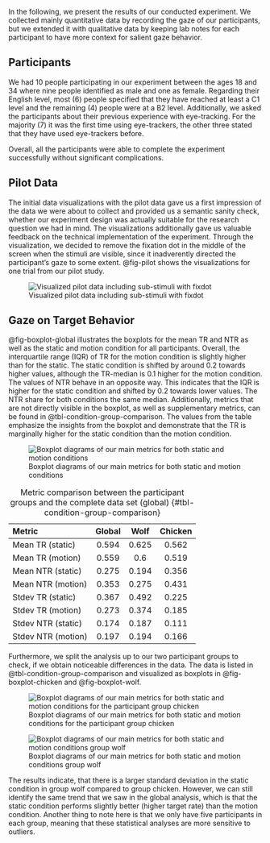 In the following, we present the results of our conducted experiment. We collected mainly quantitative data by recording the gaze of our participants, but we extended it with qualitative data by keeping lab notes for each participant to have more context for salient gaze behavior.


## Participants

We had 10 people participating in our experiment between the ages 18 and 34 where nine people identified as male and one as female. Regarding their English level, most (6) people specified that they have reached at least a C1 level and the remaining (4) people were at a B2 level. Additionally, we asked the participants about their previous experience with eye-tracking. For the majority (7) it was the first time using eye-trackers, the other three stated that they have used eye-trackers before.

Overall, all the participants were able to complete the experiment successfully without significant complications.

## Pilot Data

The initial data visualizations with the pilot data gave us a first impression of the data we were about to collect and provided us a semantic sanity check, whether our experiment design was actually suitable for the research question we had in mind. The visualizations additionally gave us valuable feedback on the technical implementation of the experiment. Through the visualization, we decided to remove the fixation dot in the middle of the screen when the stimuli are visible, since it inadverently directed the participant's gaze to some extent. @fig-pilot shows the visualizations for one trial from our pilot study.

![Visualized pilot data including sub-stimuli with fixdot](Images/Fig9_8_7.png){#fig-pilot fig-align="center"} 

## Gaze on Target Behavior

@fig-boxplot-global illustrates the boxplots for the mean TR and NTR as well as the static and motion condition for all participants. Overall, the interquartile range (IQR) of TR for the motion condition is slightly higher than for the static. The static condition is shifted by around 0.2 towards higher values, although the TR-median is 0.1 higher for the motion condition. The values of NTR behave in an opposite way. This indicates that the IQR is higher for the static condition and shifted by 0.2 towards lower values. The NTR share for both conditions the same median. Additionally, metrics that are not directly visible in the boxplot, as well as supplementary metrics, can be found in @tbl-condition-group-comparison. The values from the table emphasize the insights from the boxplot and demonstrate that the TR is marginally higher for the static condition than the motion condition. <br>

![Boxplot diagrams of our main metrics for both static and motion conditions](Images/4-analysis-boxplot-tr-and-ntr.png){#fig-boxplot-global fig-align="center"} 

| Metric             | Global | Wolf  | Chicken |
|:-------------------|:------:|:-----:|:-------:|
| Mean TR (static)   | 0.594  | 0.625 | 0.562   |
| Mean TR (motion)   | 0.559  | 0.6   | 0.519   |
| Mean NTR (static)  | 0.275  | 0.194 | 0.356   |
| Mean NTR (motion)  | 0.353  | 0.275 | 0.431   |
| Stdev TR (static)  | 0.367  | 0.492 | 0.225   |
| Stdev TR (motion)  | 0.273  | 0.374 | 0.185   |
| Stdev NTR (static) | 0.174  | 0.187 | 0.111   |
| Stdev NTR (motion) | 0.197  | 0.194 | 0.166   |

: Metric comparison between the participant groups and the complete data set (global) {#tbl-condition-group-comparison}

Furthermore, we split the analysis up to our two participant groups to check, if we obtain noticeable differences in the data. The data is listed in @tbl-condition-group-comparison and visualized as boxplots in @fig-boxplot-chicken and @fig-boxplot-wolf. 

![Boxplot diagrams of our main metrics for both static and motion conditions for the participant group chicken](Images/4-analysis-boxplot-chicken-tr-and-ntr.png){#fig-boxplot-chicken fig-align="center"} 

![Boxplot diagrams of our main metrics for both static and motion conditions group wolf](Images/4-analysis-boxplot-wolf-tr-and-ntr.png){#fig-boxplot-wolf fig-align="center"} 

The results indicate, that there is a larger standard deviation in the static condition in group wolf compared to group chicken. However, we can still identify the same trend that we saw in the global analysis, which is that the static condition performs slightly better (higher target rate) than the motion condition. Another thing to note here is that we only have five participants in each group, meaning that these statistical analyses are more sensitive to outliers. 